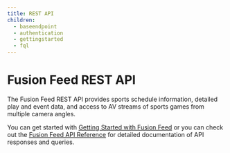```yaml
---
title: REST API
children:
  - baseendpoint
  - authentication
  - gettingstarted
  - fql
---
```


# Fusion Feed REST API

The Fusion Feed REST API provides sports schedule information, detailed play and event data, and access to AV streams of sports games from multiple camera angles.

You can get started with [Getting Started with Fusion Feed](#getting_started) or you can check out the [Fusion Feed API Reference](/tag/Fusion-Feed-REST-API-Reference) for detailed documentation of API responses and queries.